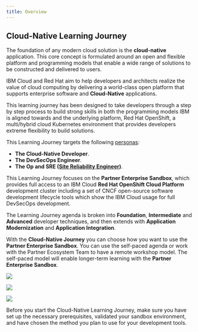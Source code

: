 ```yaml
---
title: Overview
---
```


## Cloud-Native Learning Journey

The foundation of any modern cloud solution is the **cloud-native** application. This core concept is formulated around an open and flexible platform and programming models that enable a wide range of solutions to be constructed and delivered to users.
   
IBM Cloud and Red Hat aim to help developers and architects realize the value of cloud computing by delivering a world-class open platform that supports enterprise software and **Cloud-Native** applications.

This learning journey has been designed to take developers through a step by step process to build strong skills in both the programming models IBM is aligned towards and the underlying platform, Red Hat OpenShift, a multi/hybrid cloud Kubernetes environment that provides developers extreme flexibility to build solutions.

This Learning Journey targets the following [personas](https://www.ibm.com/garage/method/practices/think/practice_personas/):
- **The Cloud-Native Developer**.
- **The DevSecOps Engineer**.
- **The Op and SRE ([Site Reliability Engineer](https://en.wikipedia.org/wiki/Site_Reliability_Engineering))**.

This Learning Journey focuses on the **Partner Enterprise Sandbox**, which provides full access to an IBM Cloud **Red Hat OpenShift Cloud Platform** development cluster including a set of CNCF open-source software development lifecycle tools which show the IBM Cloud usage for full DevSecOps development.

The Learning Journey agenda is broken into **Foundation**, **Intermediate** and **Advanced** developer techniques, and then extends with **Application Modernization** and **Application Integration**.

With the **Cloud-Native Journey** you can choose how you want to use the **Partner Enterprise Sandbox**. You can use the self-paced agenda or work with the Partner Ecosystem Team to have a remote workshop model. The self-paced model will enable longer-term learning with the **Partner Enterprise Sandbox**.

<Row>

<Column colLg={4} colMd={4} noGutterMdLeft>
<ArticleCard
    color="dark"
    title="Developer Foundation"
    subTitle="Start your cloud-native journey by learning the concepts, technologies & methodologies"
    href="/developer-foundation"
    >

![](./images/developer-foundation.png)

</ArticleCard>
</Column>

<Column colLg={4} colMd={4} noGutterMdLeft>
<ArticleCard
    color="dark"
    title="Developer Intermediate"
    subTitle="Learn how to develop and deliver cloud-native applications with an Enterpeise SDLC"
    href="/developer-intermediate"
    >

![](./images/developer-intermediate.png)

</ArticleCard>
</Column>


<Column colLg={4} colMd={4} noGutterMdLeft>
<ArticleCard
    color="dark"
    title="Developer Advanced"
    subTitle="Learn advanced microservices techniques to develop and deliver cloud-native applications"
    href="/developer-advanced"
    >

![](./images/developer-advanced.png)

</ArticleCard>
</Column>

</Row>

Before you start the Cloud-Native Learning Journey, make sure you have set up the necessary prerequisites, validated your sandbox environment, and have chosen the method you plan to use for your development tools.
